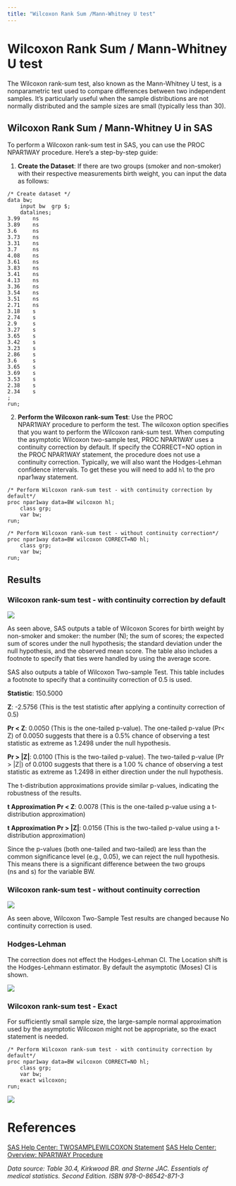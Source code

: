 ```yaml
---
title: "Wilcoxon Rank Sum /Mann-Whitney U test"
---
```


# Wilcoxon Rank Sum / Mann-Whitney U test

The Wilcoxon rank-sum test, also known as the Mann-Whitney U test, is a nonparametric test used to compare differences between two independent samples. It's particularly useful when the sample distributions are not normally distributed and the sample sizes are small (typically less than 30).

## Wilcoxon Rank Sum / Mann-Whitney U in SAS

To perform a Wilcoxon rank-sum test in SAS, you can use the PROC NPAR1WAY procedure. Here's a step-by-step guide:

1.  **Create the Dataset**: If there are two groups (smoker and non-smoker) with their respective measurements birth weight, you can input the data as follows:

``` sas
/* Create dataset */
data bw;
    input bw  grp $;
    datalines;
3.99    ns
3.89    ns
3.6     ns
3.73    ns
3.31    ns
3.7     ns
4.08    ns
3.61    ns
3.83    ns
3.41    ns
4.13    ns
3.36    ns
3.54    ns
3.51    ns
2.71    ns
3.18    s
2.74    s
2.9     s
3.27    s
3.65    s
3.42    s
3.23    s
2.86    s
3.6     s
3.65    s
3.69    s
3.53    s
2.38    s
2.34    s
;
run;
```

2.  **Perform the Wilcoxon rank-sum Test**: Use the PROC NPAR1WAY procedure to perform the test. The wilcoxon option specifies that you want to perform the Wilcoxon rank-sum test. When computing the asymptotic Wilcoxon two-sample test, PROC NPAR1WAY uses a continuity correction by default. If specify the CORRECT=NO option in the PROC NPAR1WAY statement, the procedure does not use a continuity correction. Typically, we will also want the Hodges-Lehman confidence intervals. To get these you will need to add `hl` to the pro npar1way statement.

``` sas
/* Perform Wilcoxon rank-sum test - with continuity correction by default*/
proc npar1way data=BW wilcoxon hl;
    class grp;
    var bw;
run;

/* Perform Wilcoxon rank-sum test - without continuity correction*/
proc npar1way data=BW wilcoxon CORRECT=NO hl;
    class grp;
    var bw;
run;
```

## Results

### Wilcoxon rank-sum test - with continuity correction by default

![](/images/ranksum/ranksum.png)

As seen above, SAS outputs a table of Wilcoxon Scores for birth weight by non-smoker and smoker: the number (N); the sum of scores; the expected sum of scores under the null hypothesis; the standard deviation under the null hypothesis, and the observed mean score. The table also includes a footnote to specify that ties were handled by using the average score.

SAS also outputs a table of Wilcoxon Two-sample Test. This table includes a footnote to specify that a continuiity correction of 0.5 is used.

**Statistic**: 150.5000

**Z**: -2.5756 (This is the test statistic after applying a continuity correction of 0.5)

**Pr \< Z**: 0.0050 (This is the one-tailed p-value). The one-tailed p-value (Pr\< Z) of 0.0050 suggests that there is a 0.5% chance of observing a test statistic as extreme as 1.2498 under the null hypothesis.

**Pr \> \|Z\|**: 0.0100 (This is the two-tailed p-value). The two-tailed p-value (Pr \> \|Z\|) of 0.0100 suggests that there is a 1.00 % chance of observing a test statistic as extreme as 1.2498 in either direction under the null hypothesis.

The t-distribution approximations provide similar p-values, indicating the robustness of the results.

**t Approximation Pr \< Z**: 0.0078 (This is the one-tailed p-value using a t-distribution approximation)

**t Approximation Pr \> \|Z\|**: 0.0156 (This is the two-tailed p-value using a t-distribution approximation)

Since the p-values (both one-tailed and two-tailed) are less than the common significance level (e.g., 0.05), we can reject the null hypothesis. This means there is a significant difference between the two groups (ns and s) for the variable BW.

### Wilcoxon rank-sum test - without continuity correction

![](/images/ranksum/ranksum2.png)

As seen above, Wilcoxon Two-Sample Test results are changed because No continuity correction is used.

### Hodges-Lehman

The correction does not effect the Hodges-Lehman CI. The Location shift is the Hodges-Lehmann estimator. By default the asymptotic (Moses) CI is shown.

![](/images/ranksum/hl-ci.png)

### Wilcoxon rank-sum test - Exact

For sufficiently small sample size, the large-sample normal approximation used by the asymptotic Wilcoxon might not be appropriate, so the exact statement is needed.

``` sas
/* Perform Wilcoxon rank-sum test - with continuity correction by default*/
proc npar1way data=BW wilcoxon CORRECT=NO hl;
    class grp;
    var bw;
    exact wilcoxon;
run;
```

![](/images/ranksum/wrs-exact.png)

# References

[SAS Help Center: TWOSAMPLEWILCOXON Statement](https://documentation.sas.com/doc/en/statug/15.2/statug_power_syntax112.htm) [SAS Help Center: Overview: NPAR1WAY Procedure](https://documentation.sas.com/doc/en/statug/15.2/statug_npar1way_overview.htm)

*Data source: Table 30.4, Kirkwood BR. and Sterne JAC. Essentials of medical statistics. Second Edition. ISBN 978-0-86542-871-3*
